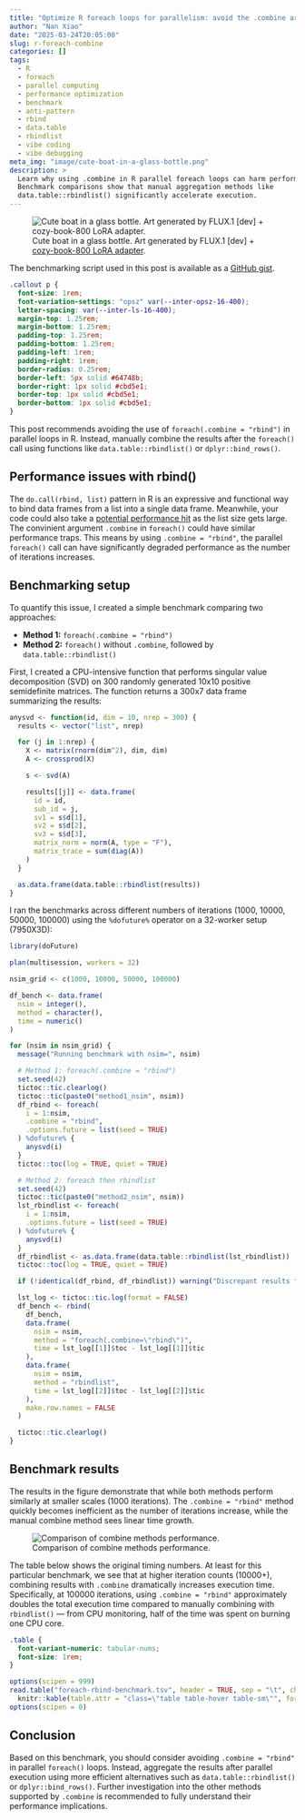 ```yaml
---
title: "Optimize R foreach loops for parallelism: avoid the .combine argument"
author: "Nan Xiao"
date: "2025-03-24T20:05:00"
slug: r-foreach-combine
categories: []
tags:
  - R
  - foreach
  - parallel computing
  - performance optimization
  - benchmark
  - anti-pattern
  - rbind
  - data.table
  - rbindlist
  - vibe coding
  - vibe debugging
meta_img: "image/cute-boat-in-a-glass-bottle.png"
description: >
  Learn why using .combine in R parallel foreach loops can harm performance.
  Benchmark comparisons show that manual aggregation methods like
  data.table::rbindlist() significantly accelerate execution.
---
```


![Cute boat in a glass bottle.
Art generated by FLUX.1 [dev] +
[cozy-book-800 LoRA adapter](https://huggingface.co/fffiloni/cozy-book-800).
](/image/cute-boat-in-a-glass-bottle.png)

::: {.callout}
The benchmarking script used in this post is available as a
[GitHub gist](https://gist.github.com/nanxstats/07442aba90a5bc2f4b7d821338f9eede).
:::

```css
.callout p {
  font-size: 1rem;
  font-variation-settings: "opsz" var(--inter-opsz-16-400);
  letter-spacing: var(--inter-ls-16-400);
  margin-top: 1.25rem;
  margin-bottom: 1.25rem;
  padding-top: 1.25rem;
  padding-bottom: 1.25rem;
  padding-left: 1rem;
  padding-right: 1rem;
  border-radius: 0.25rem;
  border-left: 5px solid #64748b;
  border-right: 1px solid #cbd5e1;
  border-top: 1px solid #cbd5e1;
  border-bottom: 1px solid #cbd5e1;
}
```

This post recommends avoiding the use of `foreach(.combine = "rbind")`
in parallel loops in R. Instead, manually combine the results after the
`foreach()` call using functions like
`data.table::rbindlist()` or `dplyr::bind_rows()`.

## Performance issues with rbind()

The `do.call(rbind, list)` pattern in R is an expressive and functional way
to bind data frames from a list into a single data frame. Meanwhile, your
code could also take a [potential performance hit](https://rpubs.com/jimhester/rbind)
as the list size gets large.
The convinient argument `.combine` in `foreach()` could have
similar performance traps. This means by using `.combine = "rbind"`,
the parallel `foreach()` call can have significantly degraded performance
as the number of iterations increases.

## Benchmarking setup

To quantify this issue, I created a simple benchmark comparing two approaches:

- **Method 1:** `foreach(.combine = "rbind")`
- **Method 2:** `foreach()` without `.combine`, followed by `data.table::rbindlist()`

First, I created a CPU-intensive function that performs singular value decomposition
(SVD) on 300 randomly generated 10x10 positive semidefinite matrices.
The function returns a 300x7 data frame summarizing the results:

```r
anysvd <- function(id, dim = 10, nrep = 300) {
  results <- vector("list", nrep)

  for (j in 1:nrep) {
    X <- matrix(rnorm(dim^2), dim, dim)
    A <- crossprod(X)

    s <- svd(A)

    results[[j]] <- data.frame(
      id = id,
      sub_id = j,
      sv1 = s$d[1],
      sv2 = s$d[2],
      sv3 = s$d[3],
      matrix_norm = norm(A, type = "F"),
      matrix_trace = sum(diag(A))
    )
  }

  as.data.frame(data.table::rbindlist(results))
}
```

I ran the benchmarks across different numbers of iterations (1000, 10000, 50000, 100000)
using the `%dofuture%` operator on a 32-worker setup (7950X3D):

```r
library(doFuture)

plan(multisession, workers = 32)

nsim_grid <- c(1000, 10000, 50000, 100000)

df_bench <- data.frame(
  nsim = integer(),
  method = character(),
  time = numeric()
)

for (nsim in nsim_grid) {
  message("Running benchmark with nsim=", nsim)

  # Method 1: foreach(.combine = "rbind")
  set.seed(42)
  tictoc::tic.clearlog()
  tictoc::tic(paste0("method1_nsim", nsim))
  df_rbind <- foreach(
    i = 1:nsim,
    .combine = "rbind",
    .options.future = list(seed = TRUE)
  ) %dofuture% {
    anysvd(i)
  }
  tictoc::toc(log = TRUE, quiet = TRUE)

  # Method 2: foreach then rbindlist
  set.seed(42)
  tictoc::tic(paste0("method2_nsim", nsim))
  lst_rbindlist <- foreach(
    i = 1:nsim,
    .options.future = list(seed = TRUE)
  ) %dofuture% {
    anysvd(i)
  }
  df_rbindlist <- as.data.frame(data.table::rbindlist(lst_rbindlist))
  tictoc::toc(log = TRUE, quiet = TRUE)

  if (!identical(df_rbind, df_rbindlist)) warning("Discrepant results for nsim=", nsim)

  lst_log <- tictoc::tic.log(format = FALSE)
  df_bench <- rbind(
    df_bench,
    data.frame(
      nsim = nsim,
      method = "foreach(.combine=\"rbind\")",
      time = lst_log[[1]]$toc - lst_log[[1]]$tic
    ),
    data.frame(
      nsim = nsim,
      method = "rbindlist",
      time = lst_log[[2]]$toc - lst_log[[2]]$tic
    ),
    make.row.names = FALSE
  )

  tictoc::tic.clearlog()
}
```

## Benchmark results

The results in the figure demonstrate that while both methods perform similarly
at smaller scales (1000 iterations). The `.combine = "rbind"` method quickly
becomes inefficient as the number of iterations increase, while the
manual combine method sees linear time growth.

![Comparison of combine methods performance.](foreach-rbind-benchmark.png)

The table below shows the original timing numbers.
At least for this particular benchmark, we see that at higher iteration counts
(10000+), combining results with `.combine` dramatically increases execution time.
Specifically, at 100000 iterations, using `.combine = "rbind"` approximately
doubles the total execution time compared to manually combining with `rbindlist()`
--- from CPU monitoring, half of the time was spent on burning one CPU core.

```css
.table {
  font-variant-numeric: tabular-nums;
  font-size: 1rem;
}
```

```r
options(scipen = 999)
read.table("foreach-rbind-benchmark.tsv", header = TRUE, sep = "\t", check.names = FALSE, quote = "") |>
  knitr::kable(table.attr = "class=\"table table-hover table-sm\"", format = "html", align = c("l", "l", "l"))
options(scipen = 0)
```

<p></p>

## Conclusion

Based on this benchmark, you should consider avoiding `.combine = "rbind"`
in parallel `foreach()` loops. Instead, aggregate the results after parallel
execution using more efficient alternatives such as `data.table::rbindlist()` or
`dplyr::bind_rows()`. Further investigation into the other methods supported by
`.combine` is recommended to fully understand their performance implications.
